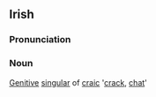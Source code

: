==Irish==
===Pronunciation===
{{IPA|[ˈkrak&#690;&#601;]}}

===Noun===
[[Genitive]] [[singular]] of [[craic]] '[[crack]], [[chat]]'